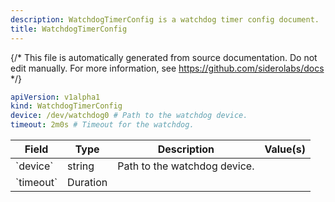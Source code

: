 ```yaml
---
description: WatchdogTimerConfig is a watchdog timer config document.
title: WatchdogTimerConfig
---
```


{/*
This file is automatically generated from source documentation.
Do not edit manually. For more information, see https://github.com/siderolabs/docs
*/}










```yaml
apiVersion: v1alpha1
kind: WatchdogTimerConfig
device: /dev/watchdog0 # Path to the watchdog device.
timeout: 2m0s # Timeout for the watchdog.
```


<table>
  <thead>
    <tr>
      <th>Field</th>
      <th>Type</th>
      <th>Description</th>
      <th>Value(s)</th>
    </tr>
  </thead>
  <tbody>
    <tr>
      <td>`device`</td>
      <td>string</td>
      <td>Path to the watchdog device.</td>
      <td></td>
    </tr>
    <tr>
      <td>`timeout`</td>
      <td>Duration</td>
      <td></td>
      <td></td>
    </tr>
  </tbody>
</table>





